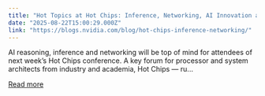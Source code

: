 ```yaml
---
title: "Hot Topics at Hot Chips: Inference, Networking, AI Innovation at Every Scale — All Built on NVIDIA"
date: "2025-08-22T15:00:29.000Z"
link: "https://blogs.nvidia.com/blog/hot-chips-inference-networking/"
---
```


AI reasoning, inference and networking will be top of mind for attendees of next week’s Hot Chips conference. A key forum for processor and system architects from industry and academia, Hot Chips — ru...

[Read more](https://blogs.nvidia.com/blog/hot-chips-inference-networking/)
